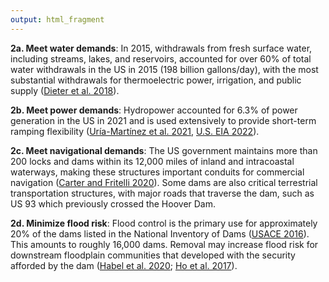 ```yaml
---
output: html_fragment
---
```


**2a. Meet water demands**: In 2015, withdrawals from fresh surface water, including streams, lakes, and reservoirs, accounted for over 60% of total water withdrawals in the US in 2015 (198 billion gallons/day), with the most substantial withdrawals for thermoelectric power, irrigation, and public supply ([Dieter et al. 2018](https://pubs.usgs.gov/circ/1441/circ1441.pdf){target="_blank"}).


**2b. Meet power demands**: Hydropower accounted for 6.3% of power generation in the US in 2021 and is used extensively to provide short-term ramping flexibility ([Uría-Martínez et al. 2021](https://www.energy.gov/sites/prod/files/2021/01/f82/us-hydropower-market-report-full-2021.pdf){target="_blank"}, [U.S. EIA 2022](https://www.eia.gov/tools/faqs/faq.php?id=427&t=3){target="_blank"}).  


**2c. Meet navigational demands**: The US government maintains more than 200 locks and dams within its 12,000 miles of inland and intracoastal waterways, making these structures important conduits for commercial navigation ([Carter and Fritelli 2020](https://crsreports.congress.gov/product/pdf/IF/IF11593){target="_blank"}). Some dams are also critical terrestrial transportation structures, with major roads that traverse the dam, such as US 93 which previously crossed the Hoover Dam.

**2d. Minimize flood risk**: Flood control is the primary use for approximately 20% of the dams listed in the National Inventory of Dams ([USACE 2016](https://www.publications.usace.army.mil/Portals/76/Publications/EngineerPamphlets/EP_360-1-23.pdf){target="_blank"}). This amounts to roughly 16,000 dams. Removal may increase flood risk for downstream floodplain communities that developed with the security afforded by the dam ([Habel et al. 2020](https://www.nature.com/articles/s41598-020-76158-3){target="_blank"}; [Ho et al. 2017](https://doi.org/10.1002/2016WR019905){target="_blank"}). 

